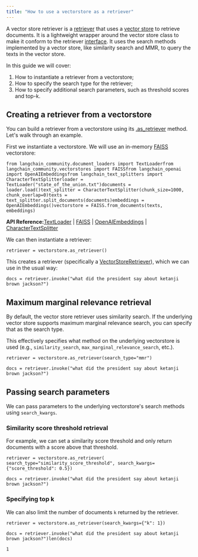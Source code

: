 ```yaml
---
title: "How to use a vectorstore as a retriever"
---
```


A vector store retriever is a [retriever](/src/oss/concepts/retrievers) that uses a [vector store](/src/oss/concepts/vectorstores) to retrieve documents. It is a lightweight wrapper around the vector store class to make it conform to the retriever [interface](/src/oss/concepts/runnables). It uses the search methods implemented by a vector store, like similarity search and MMR, to query the texts in the vector store.

In this guide we will cover:

1. How to instantiate a retriever from a vectorstore;
2. How to specify the search type for the retriever;
3. How to specify additional search parameters, such as threshold scores and top-k.

## Creating a retriever from a vectorstore

You can build a retriever from a vectorstore using its [.as\_retriever](https://python.langchain.com/api_reference/core/vectorstores/langchain_core.vectorstores.base.VectorStore.html#langchain_core.vectorstores.base.VectorStore.as_retriever) method. Let's walk through an example.

First we instantiate a vectorstore. We will use an in-memory [FAISS](https://python.langchain.com/api_reference/community/vectorstores/langchain_community.vectorstores.faiss.FAISS.html) vectorstore:

```
from langchain_community.document_loaders import TextLoaderfrom langchain_community.vectorstores import FAISSfrom langchain_openai import OpenAIEmbeddingsfrom langchain_text_splitters import CharacterTextSplitterloader = TextLoader("state_of_the_union.txt")documents = loader.load()text_splitter = CharacterTextSplitter(chunk_size=1000, chunk_overlap=0)texts = text_splitter.split_documents(documents)embeddings = OpenAIEmbeddings()vectorstore = FAISS.from_documents(texts, embeddings)
```

**API Reference:**[TextLoader](https://python.langchain.com/api_reference/community/document_loaders/langchain_community.document_loaders.text.TextLoader.html) | [FAISS](https://python.langchain.com/api_reference/community/vectorstores/langchain_community.vectorstores.faiss.FAISS.html) | [OpenAIEmbeddings](https://python.langchain.com/api_reference/openai/embeddings/langchain_openai.embeddings.base.OpenAIEmbeddings.html) | [CharacterTextSplitter](https://python.langchain.com/api_reference/text_splitters/character/langchain_text_splitters.character.CharacterTextSplitter.html)

We can then instantiate a retriever:

```
retriever = vectorstore.as_retriever()
```

This creates a retriever (specifically a [VectorStoreRetriever](https://python.langchain.com/api_reference/core/vectorstores/langchain_core.vectorstores.base.VectorStoreRetriever.html)), which we can use in the usual way:

```
docs = retriever.invoke("what did the president say about ketanji brown jackson?")
```

## Maximum marginal relevance retrieval

By default, the vector store retriever uses similarity search. If the underlying vector store supports maximum marginal relevance search, you can specify that as the search type.

This effectively specifies what method on the underlying vectorstore is used (e.g., `similarity_search`, `max_marginal_relevance_search`, etc.).

```
retriever = vectorstore.as_retriever(search_type="mmr")
```

```
docs = retriever.invoke("what did the president say about ketanji brown jackson?")
```

## Passing search parameters

We can pass parameters to the underlying vectorstore's search methods using `search_kwargs`.

### Similarity score threshold retrieval

For example, we can set a similarity score threshold and only return documents with a score above that threshold.

```
retriever = vectorstore.as_retriever(    search_type="similarity_score_threshold", search_kwargs={"score_threshold": 0.5})
```

```
docs = retriever.invoke("what did the president say about ketanji brown jackson?")
```

### Specifying top k

We can also limit the number of documents `k` returned by the retriever.

```
retriever = vectorstore.as_retriever(search_kwargs={"k": 1})
```

```
docs = retriever.invoke("what did the president say about ketanji brown jackson?")len(docs)
```

```
1
```
